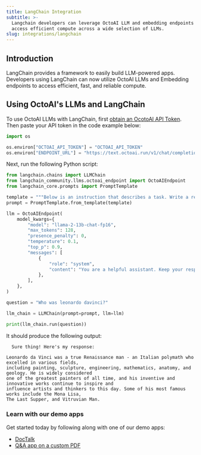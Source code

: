 ```yaml
---
title: LangChain Integration
subtitle: >-
  Langchain developers can leverage OctoAI LLM and embedding endpoints to easily
  access efficient compute across a wide selection of LLMs.
slug: integrations/langchain
---
```


## Introduction

LangChain provides a framework to easily build LLM-powered apps. Developers using LangChain can now utilize OctoAI LLMs and Embedding endpoints
to access efficient, fast, and reliable compute.

## Using OctoAI's LLMs and LangChain

To use OctoAI LLMs with LangChain, first [obtain an OcotoAI API Token](/getting-started/how-to-create-an-octoai-access-token).
Then paste your API token in the code example below:

```python
import os

os.environ["OCTOAI_API_TOKEN"] = "OCTOAI_API_TOKEN"
os.environ["ENDPOINT_URL"] = "https://text.octoai.run/v1/chat/completions"
```

Next, run the following Python script:

```python
from langchain.chains import LLMChain
from langchain_community.llms.octoai_endpoint import OctoAIEndpoint
from langchain_core.prompts import PromptTemplate

template = """Below is an instruction that describes a task. Write a response that appropriately completes the request.\n Instruction:\n{question}\n Response: """
prompt = PromptTemplate.from_template(template)

llm = OctoAIEndpoint(
    model_kwargs={
        "model": "llama-2-13b-chat-fp16",
        "max_tokens": 128,
        "presence_penalty": 0,
        "temperature": 0.1,
        "top_p": 0.9,
        "messages": [
            {
                "role": "system",
                "content": "You are a helpful assistant. Keep your responses limited to one short paragraph if possible.",
            },
        ],
    },
)

question = "Who was leonardo davinci?"

llm_chain = LLMChain(prompt=prompt, llm=llm)

print(llm_chain.run(question))
```

It should produce the following output:

```
  Sure thing! Here's my response:

Leonardo da Vinci was a true Renaissance man - an Italian polymath who excelled in various fields,
including painting, sculpture, engineering, mathematics, anatomy, and geology. He is widely considered
one of the greatest painters of all time, and his inventive and innovative works continue to inspire and
influence artists and thinkers to this day. Some of his most famous works include the Mona Lisa,
The Last Supper, and Vitruvian Man.
```

### Learn with our demo apps

Get started today by following along with one of our demo apps:

- [DocTalk](https://octo.ai/demos/doctalk/)
- [Q&A app on a custom PDF](https://octo.ai/demos/q-a-on-custom-pdf/)
